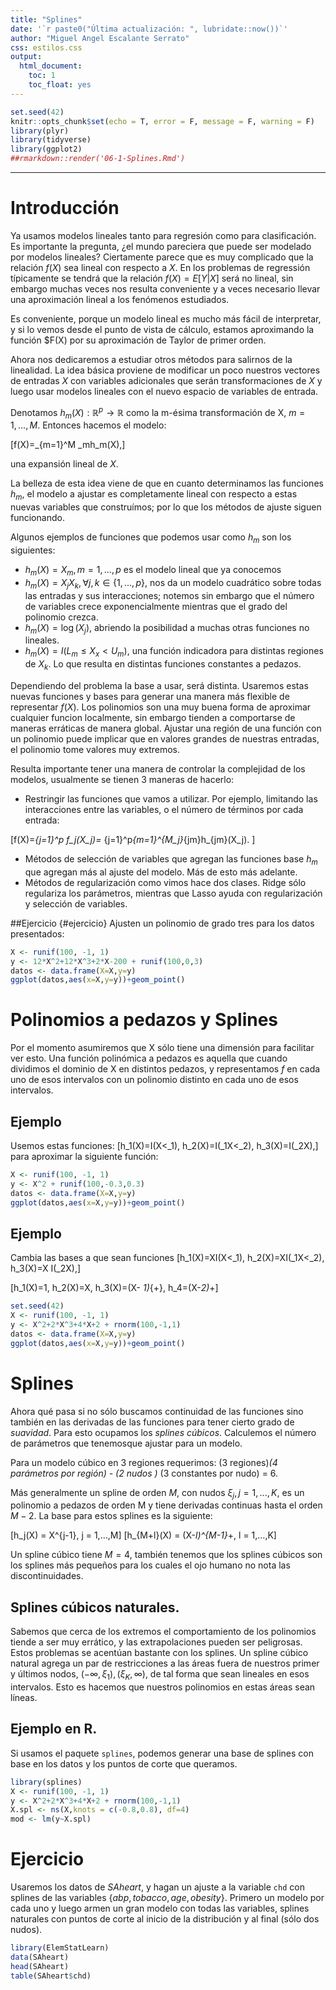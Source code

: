 ```yaml
---
title: "Splines"
date: '`r paste0("Última actualización: ", lubridate::now())`'
author: "Miguel Angel Escalante Serrato"
css: estilos.css
output: 
  html_document:
    toc: 1
    toc_float: yes
---
```


```r
set.seed(42)
knitr::opts_chunk$set(echo = T, error = F, message = F, warning = F)
library(plyr)
library(tidyverse)
library(ggplot2)
##rmarkdown::render('06-1-Splines.Rmd')
```

---

# Introducción 

Ya usamos modelos lineales tanto para regresión como para clasificación. Es importante la pregunta, ¿el mundo pareciera que puede ser modelado por modelos lineales? Ciertamente parece que es muy complicado que la relación $f(X)$ sea lineal con respecto a $X$. En los problemas de regressión típicamente se tendrá que la relación $f(X) = E[Y  | X]$  será no lineal, sin embargo muchas veces nos resulta conveniente y a veces necesario llevar una aproximación lineal a los fenómenos estudiados. 

Es conveniente, porque un modelo lineal es mucho más fácil de interpretar, y si lo vemos desde el punto de vista de cálculo, estamos aproximando la función $F(X) por su aproximación de Taylor de primer orden. 

Ahora nos dedicaremos a estudiar otros métodos para salirnos de la linealidad. La idea básica proviene de modificar un poco nuestros vectores de entradas $X$ con variables adicionales que serán transformaciones de $X$ y luego usar modelos lineales con el nuevo espacio de variables de entrada. 

Denotamos $h_m(X) : \mathbb{R}^p\rightarrow\mathbb{R}$ como la m-ésima transformación de X, $m=1,...,M$. Entonces hacemos el modelo: 

\[f(X)=\sum_{m=1}^M \beta_mh_m(X),\]

una expansión lineal de $X$. 

La belleza de esta idea viene de que en cuanto determinamos las funciones $h_m$, el modelo a ajustar es completamente lineal con respecto a estas nuevas variables que construímos; por lo que los métodos de ajuste siguen funcionando. 

Algunos ejemplos de funciones que podemos usar como $h_m$ son los siguientes: 

- $h_m(X) = X_m, m=1,...,p$ es el modelo lineal que ya conocemos
- $h_m(X) = X_jX_k, \forall j,k \in \lbrace 1,...,p\rbrace$, nos da un modelo cuadrático sobre todas las entradas y sus interacciones; notemos sin embargo que el número de variables crece exponencialmente mientras que el grado del polinomio crezca. 
- $h_m(X) = \log(X_j)$, abriendo la posibilidad a muchas otras funciones no lineales. 
- $h_m(X) = I(L_m \leq X_x < U_m)$, una función indicadora para distintas regiones de $X_k$. Lo que resulta en distintas funciones constantes a pedazos. 

Dependiendo del problema la base a usar, será distinta. Usaremos estas nuevas funciones y bases para generar una manera más flexible de representar $f(X)$. Los polinomios son una muy buena forma de aproximar cualquier funcion localmente, sin embargo tienden a comportarse de maneras erráticas de manera global. Ajustar una región de una función con un polinomio puede implicar que en valores grandes de nuestras entradas, el polinomio tome valores muy extremos. 

Resulta importante tener una manera de controlar la complejidad de los modelos, usualmente se tienen 3 maneras de hacerlo: 

- Restringir las funciones que vamos a utilizar. Por ejemplo, limitando las interacciones entre las variables, o el número de términos por cada entrada: 

\[f(X)=\sum_{j=1}^p f_j(X_j)= \sum_{j=1}^p\sum_{m=1}^{M_j}\beta_{jm}h_{jm}(X_j). \]

- Métodos de selección de variables que agregan las funciones base $h_m$ que agregan más al ajuste del modelo. Más de esto más adelante.
- Métodos de regularización como vimos hace dos clases. Ridge sólo regulariza los parámetros, mientras que Lasso ayuda con regularización y selección de variables. 

##Ejercicio {#ejercicio}
Ajusten un polinomio de grado tres para los datos presentados:
```r
X <- runif(100, -1, 1)
y <- 12*X^2+12*X^3+2*X-200 + runif(100,0,3)
datos <- data.frame(X=X,y=y)
ggplot(datos,aes(x=X,y=y))+geom_point()
```


# Polinomios a pedazos y Splines

Por el momento asumiremos que X sólo tiene una dimensión para facilitar ver esto. Una función polinómica a pedazos es aquella que cuando dividimos el dominio de X en distintos pedazos, y representamos $f$ en cada uno de esos intervalos con un polinomio distinto en cada uno de esos intervalos. 

## Ejemplo {#ejemplo}
Usemos estas funciones:
\[h_1(X)=I(X<\xi_1), h_2(X)=I(\xi_1\leq X<\xi_2), h_3(X)=I(\xi_2\leq X),\]
para aproximar la siguiente función: 

```r
X <- runif(100, -1, 1)
y <- X^2 + runif(100,-0.3,0.3)
datos <- data.frame(X=X,y=y)
ggplot(datos,aes(x=X,y=y))+geom_point()
```

## Ejemplo {#ejemplo}
Cambia las bases a que sean funciones 
\[h_1(X)=X\cdot I(X<\xi_1), h_2(X)=X\cdot I(\xi_1\leq X<\xi_2), h_3(X)=X \cdot I(\xi_2\leq X),\]

\[h_1(X)=1, h_2(X)=X, h_3(X)=(X- \xi_1)_{+}, h_4=(X-\xi_2)_+\]

```r
set.seed(42)
X <- runif(100, -1, 1)
y <- X^2+2*X^3+4*X+2 + rnorm(100,-1,1)
datos <- data.frame(X=X,y=y)
ggplot(datos,aes(x=X,y=y))+geom_point()
```

# Splines

Ahora qué pasa si no sólo buscamos continuidad de las funciones sino también en las derivadas de las funciones para tener cierto grado de *suavidad*. Para esto ocupamos los *splines cúbicos*. Calculemos el número de parámetros que tenemosque ajustar para un modelo. 

Para un modelo cúbico en 3 regiones requerimos: (3 regiones)*(4 parámetros por región) - (2 nudos ) * (3 constantes por nudo) = 6. 

Más generalmente un spline de orden $M$, con nudos $\xi_j, j=1,...,K$, es un polinomio a pedazos de orden M y tiene derivadas continuas hasta el orden $M-2$. La base para estos splines es la siguiente: 

\[h_j(X) = X^{j-1}, j = 1,...,M\]
\[h_{M+l}(X) = (X-\xi_l)^{M-1}_+, l = 1,...,K\]

Un spline cúbico tiene $M=4$, también tenemos que los splines cúbicos son los splines más pequeños para los cuales el ojo humano no nota las discontinuidades. 

## Splines cúbicos naturales. 

Sabemos que cerca de los extremos el comportamiento de los polinomios tiende a ser muy errático, y las extrapolaciones pueden ser peligrosas. Estos problemas se acentúan bastante con los splines. Un spline cúbico natural agrega un par de restricciones a las áreas fuera de nuestros primer y últimos nodos, $(-\infty,\xi_1), (\xi_K, \infty)$, de tal forma que sean lineales en esos intervalos. Esto es hacemos que nuestros polinomios en estas áreas sean líneas. 

## Ejemplo en R. 
Si usamos el paquete `splines`, podemos generar una base de splines con base en los datos y los puntos de corte que queramos. 
```r
library(splines)
X <- runif(100, -1, 1)
y <- X^2+2*X^3+4*X+2 + rnorm(100,-1,1)
X.spl <- ns(X,knots = c(-0.8,0.8), df=4)
mod <- lm(y~X.spl)
```

# Ejercicio {#ejemplo}

Usaremos los datos de *SAheart*, y hagan un ajuste a la variable `chd` con splines de las variables $\lbrace abp, tobacco, age, obesity \rbrace$. Primero un modelo por cada uno y luego armen un gran modelo con todas las variables, splines naturales con puntos de corte al inicio de la distribución y al final (sólo dos nudos).

```r
library(ElemStatLearn)
data(SAheart)
head(SAheart)
table(SAheart$chd)


```
